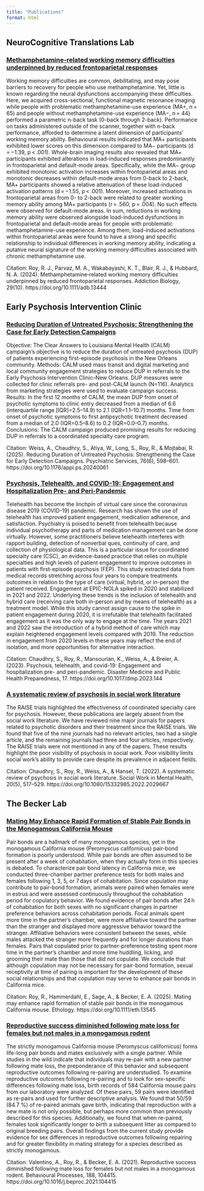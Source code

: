 ```yaml
---
title: "Publications"
format: html
---
```


## NeuroCognitive Translations Lab

### [Methamphetamine‐related working memory difficulties underpinned by reduced frontoparietal responses](https://doi.org/10.1111/adb.13444)

Working memory difficulties are common, debilitating, and may pose barriers to recovery for people who use methamphetamine. Yet, little is known regarding the neural dysfunctions accompanying these difficulties. Here, we acquired cross-sectional, functional magnetic resonance imaging while people with problematic methamphetamine-use experience (MA+, n = 65) and people without methamphetamine-use experience (MA−, n = 44) performed a parametric n-back task (0-back through 2-back). Performance on tasks administered outside of the scanner, together with n-back performance, afforded to determine a latent dimension of participants' working memory ability. Behavioural results indicated that MA+ participants exhibited lower scores on this dimension compared to MA− participants (d = −1.39, p \< .001). Whole-brain imaging results also revealed that MA+ participants exhibited alterations in load-induced responses predominantly in frontoparietal and default-mode areas. Specifically, while the MA− group exhibited monotonic activation increases within frontoparietal areas and monotonic decreases within default-mode areas from 0-back to 2-back, MA+ participants showed a relative attenuation of these load-induced activation patterns (d = −1.55, p \< .001). Moreover, increased activations in frontoparietal areas from 0- to 2-back were related to greater working memory ability among MA+ participants (r = .560, p = .004). No such effects were observed for default-mode areas. In sum, reductions in working memory ability were observed alongside load-induced dysfunctions in frontoparietal and default-mode areas for people with problematic methamphetamine-use experience. Among them, load-induced activations within frontoparietal areas were found to have a strong and specific relationship to individual differences in working memory ability, indicating a putative neural signature of the working memory difficulties associated with chronic methamphetamine use.

Citation: Roy, R. J., Parvaz, M. A., Wakabayashi, K. T., Blair, R. J., & Hubbard, N. A. (2024). Methamphetamine‐related working memory difficulties underpinned by reduced frontoparietal responses. Addiction Biology, 29(10). https://doi.org/10.1111/adb.13444

## Early Psychosis Intervention Clinic

### [Reducing Duration of Untreated Psychosis: Strengthening the Case for Early Detection Campaigns](http://dx.doi.org/10.1176/appi.ps.20240061)

Objective: The Clear Answers to Louisiana Mental Health (CALM) campaign’s objective is to reduce the duration of untreated psychosis (DUP) of patients experiencing first-episode psychosis in the New Orleans community. Methods: CALM used mass transit and digital marketing and local community engagement strategies to reduce DUP in referrals to the Early Psychosis Intervention Clinic–New Orleans. DUP measures were collected for clinic referrals pre- and post-CALM launch (N=116). Analytics from marketing strategies were used to evaluate campaign success. Results: In the first 12 months of CALM, the mean DUP from onset of psychotic symptoms to clinic entry decreased from a median of 6.6 (interquartile range \[IQR\]=2.5–14.9) to 2.1 (IQR=1.1–10.7) months. Time from onset of psychotic symptoms to first antipsychotic treatment decreased from a median of 2.0 (IQR=0.5–8.6) to 0.2 (IQR=0.0–0.7) months. Conclusions: The CALM campaign produced promising results for reducing DUP in referrals to a coordinated specialty care program.

Citation: Weiss, A., Chaudhry, S., Atiya, W., Long, S., Roy, R., & Mojtabai, R. (2025). Reducing Duration of Untreated Psychosis: Strengthening the Case for Early Detection Campaigns. Psychiatric Services, 76(6), 598–601. https://doi.org/10.1176/appi.ps.20240061

### [Psychosis, Telehealth, and COVID-19: Engagement and Hospitalization Pre- and Peri-Pandemic](https://doi.org/10.1017/dmp.2023.144)

Telehealth has become the linchpin of virtual care since the coronavirus disease 2019 (COVID-19) pandemic. Research has shown the use of telehealth has improved patient engagement, medication adherence, and satisfaction. Psychiatry is poised to benefit from telehealth because individual psychotherapy and parts of medication management can be done virtually. However, some practitioners believe telehealth interferes with rapport building, detection of nonverbal ques, continuity of care, and collection of physiological data. This is a particular issue for coordinated specialty care (CSC), an evidence-based practice that relies on multiple specialties and high levels of patient engagement to improve outcomes in patients with first-episode psychosis (FEP). This study extracted data from medical records stretching across four years to compare treatments outcomes in relation to the type of care (virtual, hybrid, or in-person) the patient received. Engagement at EPIC-NOLA spiked in 2020 and stabilized in 2021 and 2022. Underlying these trends is the inclusion of telehealth and hybrid care (receiving care both in-person and by means of telehealth) as a treatment model. While this study cannot assign cause to the spike in patient engagement during 2020, it is irrefutable that telehealth facilitated engagement as it was the only way to engage at the time. The years 2021 and 2022 saw the introduction of a hybrid method of care which may explain heightened engagement levels compared with 2019. The reduction in engagement from 2020 levels in these years may reflect the end of isolation, and more opportunities for alternative interaction.

Citation: Chaudhry, S., Roy, R., Mansourian, K., Weiss, A., & Breier, A. (2023). Psychosis, telehealth, and covid-19: Engagement and hospitalization pre- and peri-pandemic. Disaster Medicine and Public Health Preparedness, 17. https://doi.org/10.1017/dmp.2023.144

### [A systematic review of psychosis in social work literature](https://doi.org/10.1080/15332985.2022.2029667)

The RAISE trials highlighted the effectiveness of coordinated specialty care for psychosis. However, these publications are largely absent from the social work literature. We have reviewed nine major journals for papers related to psychotic disorders and their treatment since the RAISE trials. We found that five of the nine journals had no relevant articles, two had a single article, and the remaining journals had three and four articles, respectively. The RAISE trials were not mentioned in any of the papers. These results highlight the poor visibility of psychosis in social work. Poor visibility limits social work’s ability to provide care despite its prevalence in adjacent fields.

Citation: Chaudhry, S., Roy, R., Weiss, A., & Hansel, T. (2022). A systematic review of psychosis in social work literature. Social Work in Mental Health, 20(5), 517–529. https://doi.org/10.1080/15332985.2022.2029667

## The Becker Lab

### [Mating May Enhance Rapid Formation of Stable Pair Bonds in the Monogamous California Mouse](https://doi.org/10.1111/eth.13545)

Pair bonds are a hallmark of many monogamous species, yet in the monogamous California mouse (Peromyscus californicus) pair-bond formation is poorly understood. While pair bonds are often assumed to be present after a week of cohabitation, when they actually form in this species is debated. To characterize pair bond latency in California mice, we conducted three-chamber partner preference tests for both males and females following 1, 3, 5, or 7 days of cohabitation. Since copulation may contribute to pair-bond formation, animals were paired when females were in estrus and were assessed continuously throughout the cohabitation period for copulatory behavior. We found evidence of pair bonds after 24 h of cohabitation for both sexes with no significant changes in partner preference behaviors across cohabitation periods. Focal animals spent more time in the partner's chamber, were more affiliative toward the partner than the stranger and displayed more aggressive behavior toward the stranger. Affiliative behaviors were consistent between the sexes, while males attacked the stranger more frequently and for longer durations than females. Pairs that copulated prior to partner-preference testing spent more time in the partner's chamber and more time huddling, licking, and grooming their mate than those that did not copulate. We conclude that although copulation may not be necessary for pair-bond formation, sexual receptivity at time of pairing is important for the development of these social relationships and that copulation may serve to enhance pair bonds in California mice.

Citation: Roy, R., Hammerdahl, E., Sage, A., & Becker, E. A. (2025). Mating may enhance rapid formation of stable pair bonds in the monogamous California mouse. Ethology. https://doi.org/10.1111/eth.13545

### [Reproductive success diminished following mate loss for females but not males in a monogamous rodent](https://doi.org/10.1016/j.beproc.2021.104415)

The strictly monogamous California mouse (Peromyscus californicus) forms life-long pair bonds and mates exclusively with a single partner. While studies in the wild indicate that individuals may re-pair with a new partner following mate loss, the preponderance of this behavior and subsequent reproductive outcomes following re-pairing are understudied. To examine reproductive outcomes following re-pairing and to look for sex-specific differences following mate loss, birth records of 584 California mouse pairs from our laboratory were analyzed. Of these pairs, 59 pairs were identified as re-pairs and used for further descriptive analysis. We found that 50/59 (84.7 %) of re-paired animals gave birth, indicating that reproduction with a new mate is not only possible, but perhaps more common than previously described for this species. Additionally, we found that when re-paired, females took significantly longer to birth a subsequent litter as compared to original breeding pairs. Overall findings from the current study provide evidence for sex differences in reproductive outcomes following repairing and for greater flexibility in mating strategy for a species described as strictly monogamous.

Citation: Valentino, A., Roy, R., & Becker, E. A. (2021). Reproductive success diminished following mate loss for females but not males in a monogamous rodent. Behavioural Processes, 188, 104415. https://doi.org/10.1016/j.beproc.2021.104415

